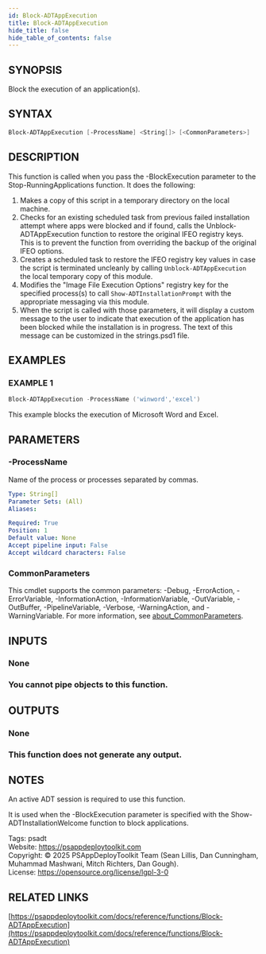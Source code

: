 ```yaml
---
id: Block-ADTAppExecution
title: Block-ADTAppExecution
hide_title: false
hide_table_of_contents: false
---
```


## SYNOPSIS

Block the execution of an application(s).

## SYNTAX

```powershell
Block-ADTAppExecution [-ProcessName] <String[]> [<CommonParameters>]
```

## DESCRIPTION

This function is called when you pass the -BlockExecution parameter to the Stop-RunningApplications function.
It does the following:

1) Makes a copy of this script in a temporary directory on the local machine.
2) Checks for an existing scheduled task from previous failed installation attempt where apps were blocked and if found, calls the Unblock-ADTAppExecution function to restore the original IFEO registry keys.
This is to prevent the function from overriding the backup of the original IFEO options.
3) Creates a scheduled task to restore the IFEO registry key values in case the script is terminated uncleanly by calling `Unblock-ADTAppExecution` the local temporary copy of this module.
4) Modifies the "Image File Execution Options" registry key for the specified process(s) to call `Show-ADTInstallationPrompt` with the appropriate messaging via this module.
5) When the script is called with those parameters, it will display a custom message to the user to indicate that execution of the application has been blocked while the installation is in progress.
The text of this message can be customized in the strings.psd1 file.

## EXAMPLES

### EXAMPLE 1

```powershell
Block-ADTAppExecution -ProcessName ('winword','excel')
```

This example blocks the execution of Microsoft Word and Excel.

## PARAMETERS

### -ProcessName

Name of the process or processes separated by commas.

```yaml
Type: String[]
Parameter Sets: (All)
Aliases:

Required: True
Position: 1
Default value: None
Accept pipeline input: False
Accept wildcard characters: False
```

### CommonParameters

This cmdlet supports the common parameters: -Debug, -ErrorAction, -ErrorVariable, -InformationAction, -InformationVariable, -OutVariable, -OutBuffer, -PipelineVariable, -Verbose, -WarningAction, and -WarningVariable. For more information, see [about_CommonParameters](http://go.microsoft.com/fwlink/?LinkID=113216).

## INPUTS

### None

### You cannot pipe objects to this function.
## OUTPUTS

### None

### This function does not generate any output.
## NOTES
An active ADT session is required to use this function.

It is used when the -BlockExecution parameter is specified with the Show-ADTInstallationWelcome function to block applications.

Tags: psadt<br />
Website: https://psappdeploytoolkit.com<br />
Copyright: © 2025 PSAppDeployToolkit Team (Sean Lillis, Dan Cunningham, Muhammad Mashwani, Mitch Richters, Dan Gough).<br />
License: https://opensource.org/license/lgpl-3-0

## RELATED LINKS

[https://psappdeploytoolkit.com/docs/reference/functions/Block-ADTAppExecution](https://psappdeploytoolkit.com/docs/reference/functions/Block-ADTAppExecution)

